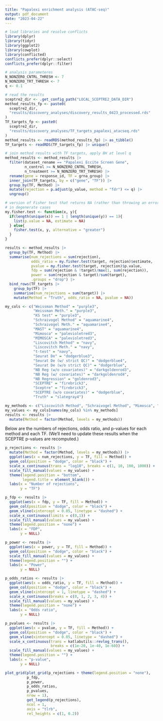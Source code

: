 ```yaml
---
title: "Papalexi enrichment analysis (ATAC-seq)"
output: pdf_document
date: "2023-04-22"
---
```


```r
# load libraries and resolve conflicts
library(dplyr)
library(tidyr)
library(ggplot2)
library(cowplot)
library(conflicted)
conflicts_prefer(dplyr::select)
conflicts_prefer(dplyr::filter)

# analysis parameteres
N_NONZERO_CNTRL_THRESH <- 7
N_NONZERO_TRT_THRESH <- 7
q <- 0.1

# read the results
sceptre2_dir <- .get_config_path("LOCAL_SCEPTRE2_DATA_DIR")
method_results_fp <- paste0(
  sceptre2_dir, 
  "results/discovery_analyses/discovery_results_0423_processed.rds"
)
TF_targets_fp <- paste0(
  sceptre2_dir, 
  "results/discovery_analyses/TF_targets_papalexi_atacseq.rds"
)
method_results <- readRDS(method_results_fp) |> as_tibble()
TF_targets <- readRDS(TF_targets_fp) |> unique()

# join method results with TF targets, apply BH at level q
method_results <- method_results |> 
  filter(dataset_rename == "Papalexi Eccite Screen Gene",
         n_control >= N_NONZERO_CNTRL_THRESH,
         n_treatment >= N_NONZERO_TRT_THRESH) |> 
  rename(gene = response_id, TF = grna_group) |> 
  inner_join(TF_targets, by = c("gene", "TF")) |>
  group_by(TF, Method) |>
  mutate(rejection = p.adjust(p_value, method = "fdr") <= q) |>
  ungroup()

# version of Fisher test that returns NA (rather than throwing an error) 
# in degenerate cases
my.fisher.test <- function(x, y){
  if(length(unique(x)) == 1 | length(unique(y)) == 1){
    list(p.value = NA, estimate = NA)
  } else{
    fisher.test(x, y, alternative = "greater")
  }
}

results <- method_results |> 
  group_by(TF, Method) |>
  summarise(num_rejections = sum(rejection),
            odds_ratio = my.fisher.test(target, rejection)$estimate,
            pvalue = my.fisher.test(target, rejection)$p.value, 
            fdp = sum(rejection & !target)/max(1, sum(rejection)),
            power = sum(rejection & target)/sum(target),
            .groups = "drop") |>
  bind_rows(TF_targets |> 
    group_by(TF) |>
    summarise(num_rejections = sum(target)) |>
    mutate(Method = "Truth", odds_ratio = NA, pvalue = NA))
```

```r
my_cols <- c("Weissman Method" = "purple3",
             "Weissman Meth." = "purple3",
             "KS test" = "purple3",
             "Schraivogel Method" = "aquamarine4", 
             "Schraivogel Meth." = "aquamarine4",
             "MAST" = "aquamarine4",
             "Mimosca" = "palevioletred3",
             "MIMOSCA" = "palevioletred3",
             "Liscovitch Method" = "navy",
             "Liscovitch Meth." = "navy",
             "t-test" = "navy",
             "Seurat De" = "dodgerblue3",
             "Seurat De (w/ strict QC)" = "dodgerblue4",
             "Seurat De (w/o strict QC)" = "dodgerblue",
             "NB Reg (w/o covariates)" = "darkgoldenrod3",
             "NB Reg (w/ covariates)" = "darkgoldenrod4",
             "NB Regression" = "goldenrod3",
             "SCEPTRE" = "firebrick3",
             "Sceptre" = "firebrick3",
             "SCEPTRE (w/o covariates)" = "dodgerblue",
             "Truth" = "slategray4")

my_methods <- c("Liscovitch Method", "Schraivogel Method", "Mimosca", "Weissman Method", "Seurat De", "Sceptre", "Truth")
my_values <- my_cols[names(my_cols) %in% my_methods]
results <- results |>
  mutate(Method = factor(Method, levels = my_methods))
```

Below are the numbers of rejections, odds ratio, and p-values for each method and each TF. (We'll need to update these results when the SCEPTRE p-values are recomputed.)

```r
p_rejections <- results |>
  mutate(Method = factor(Method, levels = my_methods)) |>
  ggplot(aes(x = num_rejections, y = TF, fill = Method)) +
  geom_col(position = "dodge", color = "black") + 
  scale_x_continuous(trans = "log10", breaks = c(1, 10, 100, 1000)) +
  scale_fill_manual(values = my_values) +
  theme(legend.position = "bottom",
        legend.title = element_blank()) + 
  labs(x = "Number of rejections", 
       y = "TF")

p_fdp <- results |>
  ggplot(aes(x = fdp, y = TF, fill = Method)) +
  geom_col(position = "dodge", color = "black") + 
  geom_vline(xintercept = 0.05, linetype = "dashed") +
  scale_x_continuous(limits = c(0,1)) +
  scale_fill_manual(values = my_values) +
  theme(legend.position = "none") + 
  labs(x = "FDP",
       y = NULL)

p_power <- results |>
  ggplot(aes(x = power, y = TF, fill = Method)) +
  geom_col(position = "dodge", color = "black") + 
  scale_fill_manual(values = my_values) +
  theme(legend.position = "") +
  labs(x = "Power",
       y = NULL)

p_odds_ratios <- results |>
  ggplot(aes(x = odds_ratio, y = TF, fill = Method)) +
  geom_col(position = "dodge", color = "black") + 
  geom_vline(xintercept = 1, linetype = "dashed") +
  scale_x_continuous(breaks = c(0, 1, 2, 3, 4)) +
  scale_fill_manual(values = my_values) +
  theme(legend.position = "none") + 
  labs(x = "Odds ratio",
       y = NULL)

p_pvalues <- results |>
  ggplot(aes(x = pvalue, y = TF, fill = Method)) +
  geom_col(position = "dodge", color = "black") + 
  geom_vline(xintercept = 0.05, linetype = "dashed") +
  scale_x_continuous(trans = katlabutils::revlog_trans(),
                     breaks = c(1e-20, 1e-40, 1e-60)) +
  scale_fill_manual(values = my_values) +
  theme(legend.position = "") +
  labs(x = "p-value",
       y = NULL)

plot_grid(plot_grid(p_rejections + theme(legend.position = "none"), 
          p_fdp,
          p_power,
          p_odds_ratios, 
          p_pvalues, 
          nrow = 1),
          get_legend(p_rejections),
          ncol = 1,
          axis = "tlrb",
          rel_heights = c(1, 0.2))
```